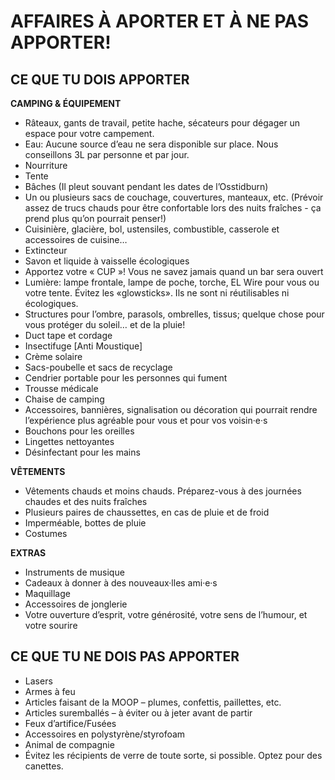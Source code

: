 # AFFAIRES À APORTER ET À NE PAS APPORTER! {-}

<h2><span>CE QUE TU DOIS APPORTER</span></h2>

**CAMPING & ÉQUIPEMENT** 

* Râteaux, gants de travail, petite hache, sécateurs pour dégager un espace pour votre campement.  
* Eau: Aucune source d’eau ne sera disponible sur  place. Nous conseillons 3L par personne et par jour.  
* Nourriture 
* Tente
* Bâches (Il pleut souvant pendant les dates de l'Osstidburn)
* Un ou plusieurs sacs de couchage, couvertures, manteaux, etc. (Prévoir assez de trucs chauds pour être confortable lors des nuits fraîches - ça prend plus qu’on pourrait penser!)  
* Cuisinière, glacière, bol, ustensiles, combustible, casserole et accessoires de cuisine… 
* Extincteur 
* Savon et liquide à vaisselle écologiques 
* Apportez votre « CUP »! Vous ne savez jamais quand un bar sera ouvert 
* Lumière: lampe frontale, lampe de poche, torche,  EL Wire pour vous ou votre tente. Évitez les  «glowsticks». Ils ne sont ni réutilisables ni écologiques. 
* Structures pour l'ombre, parasols, ombrelles, tissus; quelque chose pour vous protéger du soleil…  et de la pluie! 
* Duct tape et cordage 
* Insectifuge [Anti Moustique] 
* Crème solaire 
* Sacs-poubelle et sacs de recyclage 
* Cendrier portable pour les personnes qui fument 
* Trousse médicale 
* Chaise de camping 
* Accessoires, bannières, signalisation ou décoration qui pourrait rendre l’expérience plus agréable pour vous et pour vos voisin·e·s 
* Bouchons pour les oreilles 
* Lingettes nettoyantes 
* Désinfectant pour les mains


**VÊTEMENTS**

* Vêtements chauds et moins chauds. Préparez-vous à des journées chaudes et des nuits fraîches 
* Plusieurs paires de chaussettes, en cas de pluie et de froid 
* Imperméable, bottes de pluie 
* Costumes 


**EXTRAS**

* Instruments de musique 
* Cadeaux à donner à des nouveaux·lles ami·e·s 
* Maquillage 
* Accessoires de jonglerie 
* Votre ouverture d’esprit, votre générosité, votre sens de l’humour, et votre sourire 

<h2><span> CE QUE TU NE DOIS PAS APPORTER </span></h2>  

* Lasers
* Armes à feu 
* Articles faisant de la MOOP – plumes, confettis,  paillettes, etc. 
* Articles suremballés – à éviter ou à jeter avant de partir 
* Feux d’artifice/Fusées 
* Accessoires en polystyrène/styrofoam 
* Animal de compagnie 
* Évitez les récipients de verre de toute sorte, si possible. Optez pour des canettes. 

